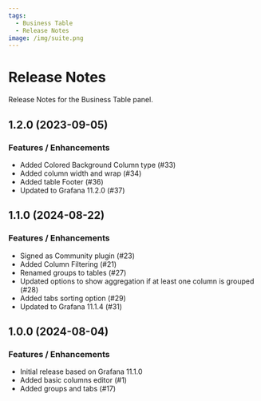 ```yaml
---
tags:
  - Business Table
  - Release Notes
image: /img/suite.png
---
```



# Release Notes

Release Notes for the Business Table panel.

## 1.2.0 (2023-09-05)

### Features / Enhancements

- Added Colored Background Column type (#33)
- Added column width and wrap (#34)
- Added table Footer (#36)
- Updated to Grafana 11.2.0 (#37)

<BlogPost id="business-table-1.2.0" />

## 1.1.0 (2024-08-22)

### Features / Enhancements

- Signed as Community plugin (#23)
- Added Column Filtering (#21)
- Renamed groups to tables (#27)
- Updated options to show aggregation if at least one column is grouped (#28)
- Added tabs sorting option (#29)
- Updated to Grafana 11.1.4 (#31)

## 1.0.0 (2024-08-04)

### Features / Enhancements

- Initial release based on Grafana 11.1.0
- Added basic columns editor (#1)
- Added groups and tabs (#17)
